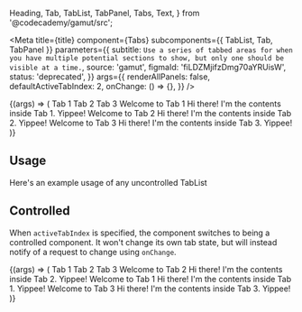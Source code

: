   Heading,
  Tab,
  TabList,
  TabPanel,
  Tabs,
  Text,
} from '@codecademy/gamut/src';

<Meta
  title={title}
  component={Tabs}
  subcomponents={{ TabList, Tab, TabPanel }}
  parameters={{
    subtitle: `Use a series of tabbed areas for when you have multiple potential sections
to show, but only one should be visible at a time.`,
    source: 'gamut',
    figmaId: 'fiLDZMjifzDmg70aYRUisW',
    status: 'deprecated',
  }}
  args={{
    renderAllPanels: false,
    defaultActiveTabIndex: 2,
    onChange: () => {},
  }}
/>

<Canvas>
  <Story name="Tabs">
    {(args) => (
      <Tabs {...args}>
        <TabList>
          <Tab>Tab 1</Tab>
          <Tab>Tab 2</Tab>
          <Tab>Tab 3</Tab>
        </TabList>
        <TabPanel>
          <Heading as="h2">Welcome to Tab 1</Heading>
          <Text>Hi there! I&apos;m the contents inside Tab 1. Yippee!</Text>
        </TabPanel>
        <TabPanel>
          <Heading as="h2">Welcome to Tab 2</Heading>
          <Text>Hi there! I&apos;m the contents inside Tab 2. Yippee!</Text>
        </TabPanel>
        <TabPanel>
          <Heading as="h2">Welcome to Tab 3</Heading>
          <Text>Hi there! I&apos;m the contents inside Tab 3. Yippee!</Text>
        </TabPanel>
      </Tabs>
    )}
  </Story>
</Canvas>

<Props story="Tabs" />

## Usage

Here's an example usage of any uncontrolled TabList

## Controlled

When `activeTabIndex` is specified, the component switches to
being a controlled component. It won't change its own tab state, but will
instead notify of a request to change using `onChange`.

<Canvas>
  <Story name="Controlled" args={{ activeTabIndex: 0 }}>
    {(args) => (
      <Tabs {...args}>
        <TabList>
          <Tab>Tab 1</Tab>
          <Tab>Tab 2</Tab>
          <Tab>Tab 3</Tab>
        </TabList>
        <TabPanel>
          <Heading as="h2">Welcome to Tab 2</Heading>
          <Text>Hi there! I&apos;m the contents inside Tab 2. Yippee!</Text>
        </TabPanel>
        <TabPanel>
          <Heading as="h2">Welcome to Tab 1</Heading>
          <Text>Hi there! I&apos;m the contents inside Tab 1. Yippee!</Text>
        </TabPanel>
        <TabPanel>
          <Heading as="h2">Welcome to Tab 3</Heading>
          <Text>Hi there! I&apos;m the contents inside Tab 3. Yippee!</Text>
        </TabPanel>
      </Tabs>
    )}
  </Story>
</Canvas>
